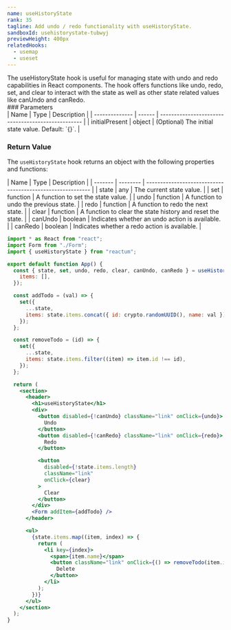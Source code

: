 ```yaml
---
name: useHistoryState
rank: 35
tagline: Add undo / redo functionality with useHistoryState.
sandboxId: usehistorystate-tubwyj
previewHeight: 400px
relatedHooks:
  - usemap
  - useset
---
```



<HookDescription name={frontmatter.name}>
  The useHistoryState hook is useful for managing state with undo and redo
  capabilities in React components. The hook offers functions like undo, redo,
  set, and clear to interact with the state as well as other state related
  values like canUndo and canRedo.
</HookDescription>

<div class="reference">
  ### Parameters

  <div class="table-container">
  | Name           | Type   | Description                                        |
  | -------------- | ------ | -------------------------------------------------- |
  | initialPresent | object | (Optional) The initial state value. Default: `{}`. |
  </div>

  ### Return Value

  The `useHistoryState` hook returns an object with the following properties and functions:

  <div class="table-container">
  | Name    | Type     | Description                                                |
  | ------- | -------- | ---------------------------------------------------------- |
  | state   | any      | The current state value.                                   |
  | set     | function | A function to set the state value.                         |
  | undo    | function | A function to undo the previous state.                     |
  | redo    | function | A function to redo the next state.                         |
  | clear   | function | A function to clear the state history and reset the state. |
  | canUndo | boolean  | Indicates whether an undo action is available.             |
  | canRedo | boolean  | Indicates whether a redo action is available.              |
  </div>
</div>

<CodePreview
  sandboxId={frontmatter.sandboxId}
  previewHeight={frontmatter.previewHeight}
/>

<StaticCodeContainer>

```jsx
import * as React from "react";
import Form from "./Form";
import { useHistoryState } from "reactum";

export default function App() {
  const { state, set, undo, redo, clear, canUndo, canRedo } = useHistoryState({
    items: [],
  });

  const addTodo = (val) => {
    set({
      ...state,
      items: state.items.concat({ id: crypto.randomUUID(), name: val }),
    });
  };

  const removeTodo = (id) => {
    set({
      ...state,
      items: state.items.filter((item) => item.id !== id),
    });
  };

  return (
    <section>
      <header>
        <h1>useHistoryState</h1>
        <div>
          <button disabled={!canUndo} className="link" onClick={undo}>
            Undo
          </button>
          <button disabled={!canRedo} className="link" onClick={redo}>
            Redo
          </button>

          <button
            disabled={!state.items.length}
            className="link"
            onClick={clear}
          >
            Clear
          </button>
        </div>
        <Form addItem={addTodo} />
      </header>

      <ul>
        {state.items.map((item, index) => {
          return (
            <li key={index}>
              <span>{item.name}</span>
              <button className="link" onClick={() => removeTodo(item.id)}>
                Delete
              </button>
            </li>
          );
        })}
      </ul>
    </section>
  );
}
```

</StaticCodeContainer>
